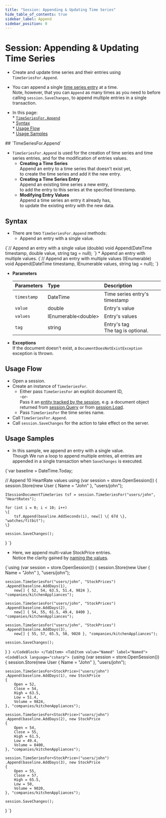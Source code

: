 ```yaml
---
title: "Session: Appending & Updating Time Series"
hide_table_of_contents: true
sidebar_label: Append
sidebar_position: 0
---
```



# Session: Appending & Updating Time Series
<Admonition type="note" title="Note">

* Create and update time series and their entries using `TimeSeriesFor.Append`.  

* You can append a single [time series entry](../../../../document-extensions/timeseries/design.mdx#time-series-entries) at a time.  
  Note, however, that you can `Append` as many times as you need to before calling 
  `session.SaveChanges`, to append multiple entries in a single transaction.  

* In this page:  
      * [`TimeSeriesFor.Append`](../../../../document-extensions/timeseries/client-api/session/append.mdx#timeseriesforappend)  
         * [Syntax](../../../../document-extensions/timeseries/client-api/session/append.mdx#syntax)  
         * [Usage Flow](../../../../document-extensions/timeseries/client-api/session/append.mdx#usage-flow)  
         * [Usage Samples](../../../../document-extensions/timeseries/client-api/session/append.mdx#usage-samples)  
</Admonition>
## `TimeSeriesFor.Append`

* `TimeSeriesFor.Append` is used for the creation of time series and 
  time series entries, and for the modification of entries values.  
   * **Creating a Time Series**  
     Append an entry to a time series that doesn't exist yet,  
     to create the time series and add it the new entry.  
   * **Creating a Time Series Entry**  
     Append an existing time series a new entry,  
     to add the entry to this series at the specified timestamp.  
   * **Modifying Entry Values**  
     Append a time series an entry it already has,  
     to update the existing entry with the new data. 



## Syntax

* There are two `TimeSeriesFor.Append` methods:  
   * Append an entry with a single value.  
<TabItem value="TimeSeriesFor-Append-definition-double" label="TimeSeriesFor-Append-definition-double">
<CodeBlock language="csharp">
{`// Append an entry with a single value (double)
void Append(DateTime timestamp, double value, string tag = null);
`}
</CodeBlock>
</TabItem>
   * Append an entry with multiple values.  
<TabItem value="TimeSeriesFor-Append-definition-inum" label="TimeSeriesFor-Append-definition-inum">
<CodeBlock language="csharp">
{`// Append an entry with multiple values (IEnumerable)
void Append(DateTime timestamp, IEnumerable<double> values, string tag = null);
`}
</CodeBlock>
</TabItem>

* **Parameters**  

    | Parameters | Type | Description |
    |:-------------|:-------------|:-------------|
    | `timestamp` | DateTime | Time series entry's timestamp |
    | `value` | double | Entry's value |
    | `values` | IEnumerable&lt;double&gt; | Entry's values |
    | `tag` | string | Entry's tag <br/> The tag is optional. |

* **Exceptions**  
  If the document doesn't exist, a `DocumentDoesNotExistException` exception is thrown.  



## Usage Flow

* Open a session.  
* Create an instance of `TimeSeriesFor`.  
    * Either pass `TimeSeriesFor` an explicit document ID,  
      -or-  
      Pass it an [entity tracked by the session](../../../../client-api/session/loading-entities.mdx), e.g. a document object returned from [session.Query](../../../../client-api/session/querying/how-to-query.mdx) or from [session.Load](../../../../client-api/session/loading-entities.mdx#load).  
    * Pass `TimeSeriesFor` the time series name.  
* Call `TimeSeriesFor.Append`.  
* Call `session.SaveChanges` for the action to take effect on the server.  



## Usage Samples

* In this sample, we append an entry with a single value.  
  Though We run a loop to append multiple entries, all entries are appended in a single 
  transaction when `SaveChanges` is executed.  
<TabItem value="timeseries_region_TimeSeriesFor-Append-TimeSeries-Range" label="timeseries_region_TimeSeriesFor-Append-TimeSeries-Range">
<CodeBlock language="csharp">
{`var baseline = DateTime.Today;

// Append 10 HeartRate values
using (var session = store.OpenSession())
\{
    session.Store(new User \{ Name = "John" \}, "users/john");

    ISessionDocumentTimeSeries tsf = session.TimeSeriesFor("users/john", "HeartRates");

    for (int i = 0; i < 10; i++)
    \{
        tsf.Append(baseline.AddSeconds(i), new[] \{ 67d \}, "watches/fitbit");
    \}

    session.SaveChanges();
\}
`}
</CodeBlock>
</TabItem>  

* Here, we append multi-value StockPrice entries.  
  Notice the clarity gained by [naming the values](../../../../document-extensions/timeseries/client-api/named-time-series-values.mdx).  
<Tabs groupId='languageSyntax'>
<TabItem value="Native" label="Native">
<CodeBlock language="csharp">
{`using (var session = store.OpenSession())
{
    session.Store(new User { Name = "John" }, "users/john");

    session.TimeSeriesFor("users/john", "StockPrices")
    .Append(baseline.AddDays(1),
        new[] { 52, 54, 63.5, 51.4, 9824 }, "companies/kitchenAppliances");

    session.TimeSeriesFor("users/john", "StockPrices")
    .Append(baseline.AddDays(2),
        new[] { 54, 55, 61.5, 49.4, 8400 }, "companies/kitchenAppliances");

    session.TimeSeriesFor("users/john", "StockPrices")
    .Append(baseline.AddDays(3),
        new[] { 55, 57, 65.5, 50, 9020 }, "companies/kitchenAppliances");

    session.SaveChanges();
}
`}
</CodeBlock>
</TabItem>
<TabItem value="Named" label="Named">
<CodeBlock language="csharp">
{`using (var session = store.OpenSession())
{
    session.Store(new User { Name = "John" }, "users/john");

    session.TimeSeriesFor<StockPrice>("users/john")
    .Append(baseline.AddDays(1), new StockPrice
    {
        Open = 52,
        Close = 54,
        High = 63.5,
        Low = 51.4,
        Volume = 9824,
    }, "companies/kitchenAppliances");

    session.TimeSeriesFor<StockPrice>("users/john")
    .Append(baseline.AddDays(2), new StockPrice
    {
        Open = 54,
        Close = 55,
        High = 61.5,
        Low = 49.4,
        Volume = 8400,
    }, "companies/kitchenAppliances");

    session.TimeSeriesFor<StockPrice>("users/john")
    .Append(baseline.AddDays(3), new StockPrice
    {
        Open = 55,
        Close = 57,
        High = 65.5,
        Low = 50,
        Volume = 9020,
    }, "companies/kitchenAppliances");

    session.SaveChanges();
}
`}
</CodeBlock>
</TabItem>
   </Tabs>



